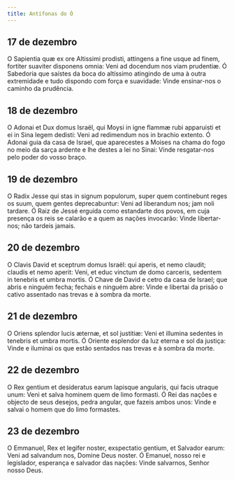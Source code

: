 ```yaml
---
title: Antífonas do Ó
---
```


## 17 de dezembro

<div class="grid grid-cols-2 gap-5">
  <span class="col-6 dropcaps text-justify">
    O Sapientia quæ ex ore Altissimi prodisti, attingens a fine usque ad finem,
    fortiter suaviter disponens omnia: Veni ad docendum nos viam prudentiæ.
  </span>
  <span class="col-6 text-justify">
    Ó Sabedoria que saístes da boca do altíssimo atingindo de uma à outra
    extremidade e tudo dispondo com força e suavidade: Vinde ensinar-nos o
    caminho da prudência.
  </span>
</div>

## 18 de dezembro

<div class="grid grid-cols-2 gap-5">
  <span class="col-6 dropcaps text-justify">
    O Adonai et Dux domus Israël, qui Moysi in igne flammæ rubi apparuisti et ei
    in Sina legem dedisti: Veni ad redimendum nos in brachio extento.
  </span>
  <span class="col-6 text-justify">
    Ó Adonai guia da casa de Israel, que aparecestes a Moises na chama do fogo
    no meio da sarça ardente e lhe destes a lei no Sinai: Vinde resgatar-nos
    pelo poder do vosso braço.
  </span>
</div>

## 19 de dezembro

<div class="grid grid-cols-2 gap-5">
  <span class="col-6 dropcaps text-justify">
    O Radix Jesse qui stas in signum populorum, super quem continebunt reges os
    suum, quem gentes deprecabuntur: Veni ad liberandum nos; jam noli tardare.
  </span>
  <span class="col-6 text-justify">
    Ó Raiz de Jessé erguida como estandarte dos povos, em cuja presença os reis
    se calarão e a quem as nações invocarão: Vinde libertar-nos; não tardeis
    jamais.
  </span>
</div>

## 20 de dezembro

<div class="grid grid-cols-2 gap-5">
  <span class="col-6 dropcaps text-justify">
    O Clavis David et sceptrum domus Israël: qui aperis, et nemo claudit;
    claudis et nemo aperit: Veni, et educ vinctum de domo carceris, sedentem in
    tenebris et umbra mortis.
  </span>
  <span class="col-6 text-justify">
    Ó Chave de David e cetro da casa de Israel; que abris e ninguém fecha;
    fechais e ninguém abre: Vinde e libertai da prisão o cativo assentado nas
    trevas e à sombra da morte.
  </span>
</div>

## 21 de dezembro

<div class="grid grid-cols-2 gap-5">
  <span class="col-6 dropcaps text-justify">
    O Oriens splendor lucis æternæ, et sol justitiæ: Veni et illumina sedentes
    in tenebris et umbra mortis.
  </span>
  <span class="col-6 text-justify">
    Ó Oriente esplendor da luz eterna e sol da justiça: Vinde e iluminai os que
    estão sentados nas trevas e à sombra da morte.
  </span>
</div>

## 22 de dezembro

<div class="grid grid-cols-2 gap-5">
  <span class="col-6 dropcaps text-justify">
    O Rex gentium et desideratus earum lapisque angularis, qui facis utraque
    unum: Veni et salva hominem quem de limo formasti.
  </span>
  <span class="col-6 text-justify">
    Ó Rei das nações e objecto de seus desejos, pedra angular, que fazeis ambos
    unos: Vinde e salvai o homem que do limo formastes.
  </span>
</div>

## 23 de dezembro

<div class="grid grid-cols-2 gap-5">
  <span class="col-6 dropcaps text-justify">
    O Emmanuel, Rex et legifer noster, exspectatio gentium, et Salvador earum:
    Veni ad salvandum nos, Domine Deus noster.
  </span>
  <span class="col-6 text-justify">
    Ó Emanuel, nosso rei e legislador, esperança e salvador das nações: Vinde
    salvarnos, Senhor nosso Deus.
  </span>
</div>
